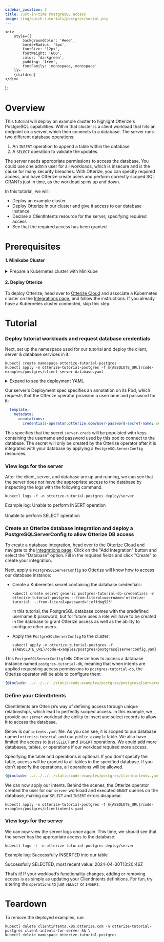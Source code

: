 ```yaml
---
sidebar_position: 2
title: Just-in-time PostgreSQL access
image: /img/quick-tutorials/postgres/social.png
---
```



    <div
        style={{
            backgroundColor: '#eee',
            borderRadius: '5px',
            fontSize: '12px',
            fontWeight: '600',
            color: 'darkgreen',
            padding: '1rem',
            fontFamily: 'monospace, monospace'
        }}>
        {children}
    </div>
);


# Overview
This tutorial will deploy an example cluster to highlight Otterize's PostgreSQL capabilities. Within that cluster is a client workload that hits an endpoint on a server, which then connects to a database. The server runs two different database operations:
1. An `INSERT` operation to append a table within the database
2. A `SELECT` operation to validate the updates.

The server needs appropriate permissions to access the database. You could use one admin user for all workloads, which is insecure and is the cause for many security breaches. With Otterize, you can specify required access, and have Otterize create users and perform correctly scoped SQL GRANTs just in time, as the workload spins up and down.

In this tutorial, we will:
* Deploy an example cluster
* Deploy Otterize in our cluster and give it access to our database instance
* Declare a ClientIntents resource for the server, specifying required access
* See that the required access has been granted

# Prerequisites

#### 1. Minikube Cluster
<details>
    <summary>Prepare a Kubernetes cluster with Minikube</summary>

For this tutorial you'll need a local Kubernetes cluster. Having a cluster with a [CNI](https://kubernetes.io/docs/concepts/extend-kubernetes/compute-storage-net/network-plugins/) that supports [NetworkPolicies](https://kubernetes.io/docs/concepts/services-networking/network-policies/) isn't required for this tutorial, but is recommended so that your cluster works with other tutorials.

If you don't have the Minikube CLI, first [install it](https://minikube.sigs.k8s.io/docs/start/).

Then start your Minikube cluster with Calico, in order to enforce network policies.

```shell
minikube start --cpus=4 --memory 4096 --disk-size 32g --cni=calico
```
</details>

#### 2. Deploy Otterize
To deploy Otterize, head over to [Otterize Cloud](https://app.otterize.com) and associate a Kubernetes cluster on the [Integrations page](https://app.otterize.com/integrations), and follow the instructions. If you already have a Kubernetes cluster connected, skip this step.


# Tutorial

### Deploy tutorial workloads and request database credentials
Next, set up the namespace used for our tutorial and deploy the client, server & database services in it:
``` shell
kubectl create namespace otterize-tutorial-postgres
kubectl apply -n otterize-tutorial-postgres -f ${ABSOLUTE_URL}/code-examples/postgres/client-server-database.yaml
```

<details>
<summary>Expand to see the deployment YAML</summary>

```yaml
{@include: ../../../../static/code-examples/postgres/client-server-database.yaml}
```
</details>


Our server's Deployment spec specifies an annotation on its Pod, which requests that the Otterize operator provision a username and password for it:
```yaml
  template:
    metadata:
      annotations:
        credentials-operator.otterize.com/user-password-secret-name: server-creds
```
This specifies that the secret `server-creds` will be populated with keys containing the username and password used by this pod to connect to the database.
The secret will only be created by the Otterize operator after it is integrated with your database by applying a `PostgreSQLServerConfig` resources.

### View logs for the server
After the client, server, and database are up and running, we can see that the server does not have the appropriate access to the database by inspecting the logs with the following command.

```shell
kubectl logs -f -n otterize-tutorial-postgres deploy/server
```

Example log:
<Terminal>
    Unable to perform INSERT operation
    <br></br>
    Unable to perform SELECT operation
</Terminal>



### Create an Otterize database integration and deploy a PostgreSQLServerConfig to allow Otterize DB access
To create a database integration, head over to the [Otterize Cloud](https://app.otterize.com) and navigate to the [Integrations page](https://app.otterize.com/integrations).
Click on the "Add Integration" button and select the "Database" option.
Fill in the required fields and click "Create" to create your integration.

Next, apply a `PostgreSQLServerConfig` so Otterize will know how to access our database instance:

- Create a Kuberentes secret containing the database credentials:
    ```shell
    kubectl create secret generic postgres-tutorial-db-credentials -n otterize-tutorial-postgres --from-literal=username='otterize-tutorial' --from-literal=password='jeffdog523'
    ```
    In this tutorial, the PostgreSQL database comes with the predefined username & password, but for future uses a
    role will have to be created in the database to grant Otterize access as well as the ability to configure other users.

- Apply the `PostgreSQLServerConfig` to the cluster:
    ```shell
    kubectl apply -n otterize-tutorial-postgres -f ${ABSOLUTE_URL}/code-examples/postgres/postgresqlserverconfig.yaml
    ```

This `PostgreSQLServerConfig` tells Otterize how to access a database instance named `postgres-tutorial-db`, meaning that when intents
are applied requesting access permissions to `postgres-tutorial-db`, the Otterize operator will be able to configure
them:

```yaml
{@include: ../../../../static/code-examples/postgres/postgresqlserverconfig.yaml}
```


### Define your ClientIntents

ClientIntents are Otterize’s way of defining access through unique relationships, which lead to perfectly scoped access. In this example, we provide our `server` workload the ability to insert and select records to allow it to access the database.

Below is our `intents.yaml` file. As you can see, it is scoped to our database named `otterize-tutorial` and our `public.example` table. We also have limited the access to just `SELECT` and `INSERT` operations. We could add more databases, tables, or operations if our workload required more access.

Specifying the table and operations is optional. If you don't specify the table, access will be granted to all tables in the specified database. If you don't specify the operations, all operations will be allowed.
```yaml
{@include: ../../../../static/code-examples/postgres/clientintents.yaml}
```

We can now apply our intents. Behind the scenes, the Otterize operator created the user for our `server` workload and executed `GRANT` queries on the database, making our `SELECT` and `INSERT` errors disappear.

```shell
kubectl apply -n otterize-tutorial-postgres -f ${ABSOLUTE_URL}/code-examples/postgres/clientintents.yaml
```

### View logs for the server
We can now view the server logs once again. This time, we should see that the server has the appropriate access to the database:

```shell
kubectl logs -f -n otterize-tutorial-postgres deploy/server
```

Example log:
<Terminal>
Successfully INSERTED into our table

Successfully SELECTED, most recent value:  2024-04-30T13:20:46Z
</Terminal>

That’s it! If your workload’s functionality changes, adding or removing access is as simple as updating your ClientIntents definitions. For fun, try altering the `operations` to just `SELECT` or `INSERT`.

# Teardown
To remove the deployed examples, run:
```shell
kubectl delete clientintents.k8s.otterize.com -n otterize-tutorial-postgres client-intents-for-server && \
kubectl delete namespace otterize-tutorial-postgres
```
